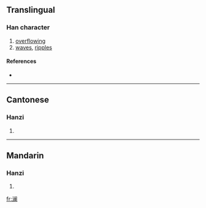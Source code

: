 {{see|瀾}}
==Translingual==

===Han character===
{{Han char|rn=85|rad=水|as=12|sn=15|four=|canj=水中尸田 (ELSW)}}

# [[overflowing]]
# [[wave]]s, [[ripple]]s

====References====
* {{Han ref|kx=0652.321|hdz=31747.060|uh=6F9C|ud=28572}}

----

==Cantonese==

===Hanzi===
{{yue-hanzi|jyut=|y=laan4}}

# {{defn|Cantonese}}

----

==Mandarin==

===Hanzi===
{{cmn-hanzi|tra=瀾|pin=[[lán]] ([[lan2]])|wg=lan<sup>2</sup>}}

# {{defn|Mandarin}}

[[fr:澜]]